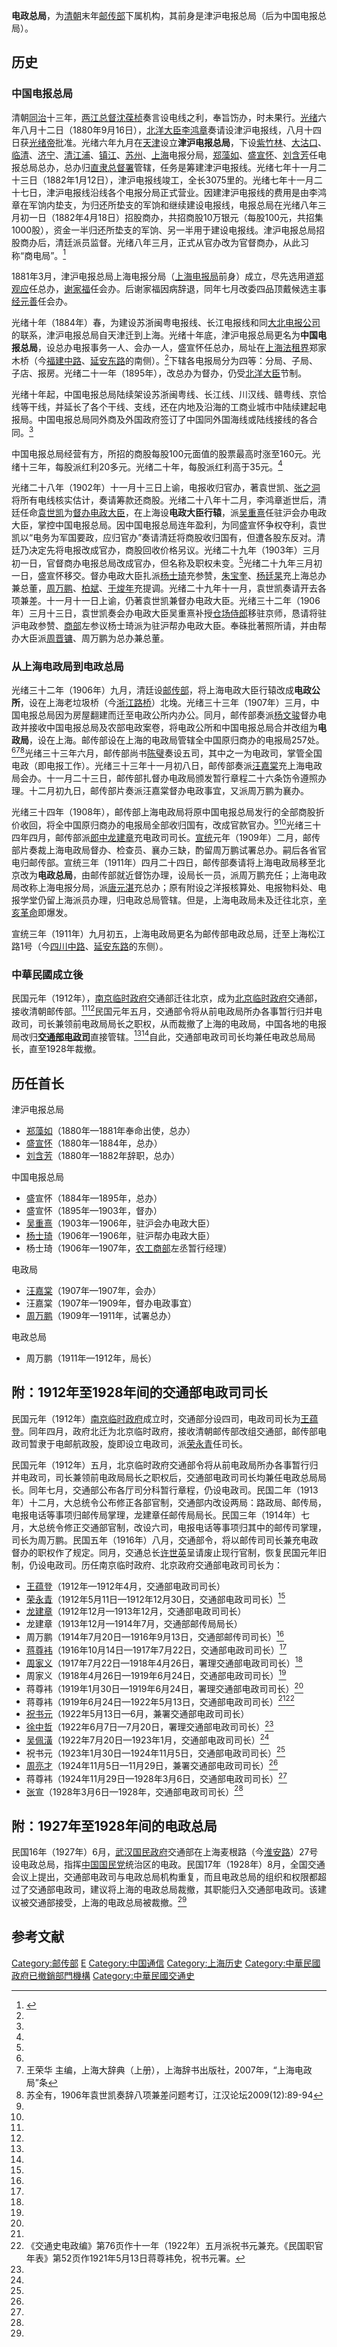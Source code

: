 '''电政总局'''，为[[清朝|清朝]]末年[[邮传部|邮传部]]下属机构，其前身是津沪电报总局（后为中国电报总局）。

==历史==
===中国电报总局===
清朝[[同治|同治]]十三年，[[两江总督|两江总督]][[沈葆桢|沈葆桢]]奏言设电线之利，奉旨饬办，时未果行。{{r|one|page=61}}[[光绪|光绪]]六年八月十二日（1880年9月16日），[[北洋大臣|北洋大臣]][[李鸿章|李鸿章]]奏请设津沪电报线，八月十四日获[[光绪帝|光绪帝]]批准。光绪六年九月在[[天津|天津]]设立'''津沪电报总局'''，下设[[紫竹林|紫竹林]]、[[大沽口|大沽口]]、[[临清|临清]]、[[济宁|济宁]]、[[清江浦|清江浦]]、[[镇江|镇江]]、[[苏州|苏州]]、[[上海|上海]]电报分局，[[郑藻如|郑藻如]]、[[盛宣怀|盛宣怀]]、[[刘含芳|刘含芳]]任电报总局总办，总办归[[直隶总督署|直隶总督署]]管辖，任务是筹建津沪电报线。光绪七年十一月二十三日（1882年1月12日），津沪电报线竣工，全长3075里的。光绪七年十一月二十七日，津沪电报线沿线各个电报分局正式营业。因建津沪电报线的费用是由李鸿章在军饷内垫支，为归还所垫支的军饷和继续建设电报线，电报总局在光绪八年三月初一日（1882年4月18日）招股商办，共招商股10万银元（每股100元，共招集1000股），资金一半归还所垫支的军饷、另一半用于建设电报线。津沪电报总局招股商办后，清廷派员监督。光绪八年三月，正式从官办改为官督商办，从此习称“商电局”。<ref name=zhongy>{{Cite web |url=http://www.shtong.gov.cn/newsite/node2/node2245/node67155/node67164/node67228/node67247/userobject1ai63821.html |title=上海邮电志 第一篇机构 第三章近代电信机构 第七节　中央驻沪电信机构，上海通，于2016-09-30查阅 |accessdate=2019-04-20 |archive-date=2016-10-01 |archive-url=https://web.archive.org/web/20161001205119/http://www.shtong.gov.cn/newsite/node2/node2245/node67155/node67164/node67228/node67247/userobject1ai63821.html |dead-url=no }}</ref>{{r|one|page=45}}{{r|two|page=61}}

1881年3月，津沪电报总局上海电报分局（[[上海电报局|上海电报局]]前身）成立，尽先选用道[[郑观应|郑观应]]任总办，[[谢家福|谢家福]]任会办。后谢家福因病辞退，同年七月改委四品顶戴候选主事[[经元善|经元善]]任会办。{{r|one|page=47}}

光绪十年（1884年）春，为建设苏浙闽粤电报线、长江电报线和同[[大北电报公司|大北电报公司]]的联系，津沪电报总局自天津迁到上海。光绪十年底，津沪电报总局更名为'''中国电报总局'''，设总办电报事务一人、会办一人，盛宣怀任总办，局址在[[上海法租界|上海法租界]]郑家木桥（今[[福建中路_(上海)|福建中路]]、[[延安东路_(上海)|延安东路]]的南侧）。<ref name=zhongy/>{{r|two|page=61}}下辖各电报局分为四等：分局、子局、子店、报房。光绪二十一年（1895年），改总办为督办，仍受[[北洋大臣|北洋大臣]]节制。{{r|two|page=61}}

光绪十年起，中国电报总局陆续架设苏浙闽粤线、长江线、川汉线、赣粤线、京恰线等干线，并延长了各个干线、支线，还在内地及沿海的工商业城市中陆续建起电报局。中国电报总局同外商及外国政府签订了中国同外国海线或陆线接线的各合同。<ref name=zhongy/>

中国电报总局经营有方，所招的商股每股100元面值的股票最高时涨至160元。光绪十三年，每股派红利20多元。光绪二十年，每股派红利高于35元。<ref name=zhongy/>

光绪二十八年（1902年）十一月十三日上谕，电报收归官办，著袁世凯、[[张之洞|张之洞]]将所有电线核实估计，奏请筹款还商股。{{r|two|page=61}}光绪二十八年十二月，李鸿章逝世后，清廷任命[[袁世凯|袁世凯]]为[[电政大臣|督办电政大臣]]，在上海设'''电政大臣行辕'''，派[[吴重熹|吴重熹]]任驻沪会办电政大臣，掌控中国电报总局。因中国电报总局连年盈利，为同盛宣怀争权夺利，袁世凯以“电务为军国要政，应归官办”奏请清廷将商股收归国有，但遭各股东反对。清廷乃决定先将电报改成官办，商股回收价格另议。光绪二十九年（1903年）三月初一日，官督商办电报总局改成官办，但名称及职权未变。<ref name=zhongy/>光绪二十九年三月初一日，盛宣怀移交。{{r|two|page=61}}督办电政大臣扎派[[杨士琦|杨士琦]]充参赞，[[朱宝奎|朱宝奎]]、[[杨廷杲|杨廷杲]]充上海总办兼总董，[[周万鹏|周万鹏]]、[[柏斌|柏斌]]、[[于焌年|于焌年]]充提调。{{r|two|page=61}}光绪二十九年十一月，袁世凯奏请开去各项兼差。{{r|two|page=62}}十一月十一日上谕，仍著袁世凯兼督办电政大臣。光绪三十二年（1906年）三月十三日，袁世凯奏会办电政大臣吴重熹补授[[仓场侍郎|仓场侍郎]]移驻京师，恳请将驻沪电政参赞、[[农工商部|商部]]左参议杨士琦派为驻沪帮办电政大臣。奉硃批著照所请，并由帮办大臣派[[周晋镛|周晋镛]]、周万鹏为总办兼总董。{{r|two|page=63}}

===从上海电政局到电政总局===
光绪三十二年（1906年）九月，清廷设[[邮传部|邮传部]]，将上海电政大臣行辕改成'''电政公所'''，设在上海老垃圾桥（今[[浙江路桥|浙江路桥]]）北堍。光绪三十三年（1907年）三月，中国电报总局因为房屋翻建而迁至电政公所内办公。同月，邮传部奏派[[杨文骏|杨文骏]]督办电政并接收中国电报总局及农部电政案卷，将电政公所和中国电报总局合并改组为'''电政局'''，设在上海。邮传部设在上海的电政局管辖全中国原归商办的电报局257处。<ref name=zhongy/><ref name=wrh>王荣华 主编，上海大辞典（上册），上海辞书出版社，2007年，“上海电政局”条</ref>{{r|one|page=152}}<ref>苏全有，1906年袁世凯奏辞八项兼差问题考订，江汉论坛2009(12):89-94</ref>{{r|two|page=64}}光绪三十三年六月，邮传部尚书[[陈璧|陈璧]]奏设五司，其中之一为电政司，掌管全国电政（即电报工作）。{{r|two|page=69}}光绪三十三年十一月初八日，邮传部奏派[[汪嘉棠|汪嘉棠]]充上海电政局会办。十一月二十三日，邮传部扎督办电政局颁发暂行章程二十六条饬令遵照办理。{{r|two|page=64}}十二月初九日，邮传部片奏派汪嘉棠督办电政事宜，又派周万鹏为襄办。{{r|two|page=65}}

光绪三十四年（1908年），邮传部上海电政局将原中国电报总局发行的全部商股折价收回，将全中国原归商办的电报局全部收归国有，改成官款官办。<ref name=zhongy/><ref name=wrh/>光绪三十四年四月，邮传部派[[郎中|郎中]][[龙建章|龙建章]]充电政司司长。[[宣统|宣统]]元年（1909年）二月，邮传部片奏裁上海电政局督办、检查员、襄办三缺，酌留周万鹏试署总办。嗣后各省官电归邮传部。宣统三年（1911年）四月二十四日，邮传部奏请将上海电政局移至北京改为'''电政总局'''，由邮传部就近督饬办理，设局长一员，派周万鹏充任；上海电政局改称上海电报分局，派[[唐元湛|唐元湛]]充总办；原有附设之洋报核算处、电报物料处、电报学堂仍留上海派员办理，归电政总局管辖。但是，上海电政局未及迁往北京，[[辛亥革命|辛亥革命]]即爆发。{{r|two|page=69}}

宣统三年（1911年）九月初五，上海电政局更名为邮传部电政总局，迁至上海松江路1号（今[[四川中路_(上海)|四川中路]]、[[延安东路_(上海)|延安东路]]的东侧）。

===中華民國成立後===
民国元年（1912年），[[南京临时政府|南京临时政府]]交通部迁往北京，成为[[中华民国临时政府_(袁世凯)|北京临时政府]]交通部，接收清朝邮传部。<ref name=zhongy/><ref name=wrh/>民国元年五月，交通部令将从前电政局所办各事暂行归并电政司，司长兼领前电政局局长之职权，从而裁撤了上海的电政局，中国各地的电报局改归'''[[交通部電信總局|交通部电政司]]'''直接管辖。<ref name=zhongy/><ref name=wrh/>自此，交通部电政司司长均兼任电政总局局长，直至1928年裁撤。{{r|two|page=70}}

==历任首长==
;津沪电报总局
*[[郑藻如|郑藻如]]（1880年—1881年奉命出使，总办）{{r|one|page=45}}
*[[盛宣怀|盛宣怀]]（1880年—1884年，总办）{{r|one|page=45}}
*[[刘含芳|刘含芳]]（1880年—1882年辞职，总办）{{r|one|page=45}}

;中国电报总局
*盛宣怀（1884年—1895年，总办）
*盛宣怀（1895年—1903年，督办）
*[[吴重熹|吴重熹]]（1903年—1906年，驻沪会办电政大臣）{{r|two|page=63}}
*[[杨士琦|杨士琦]]（1906年—1906年，驻沪帮办电政大臣）{{r|two|page=63}}
*杨士琦（1906年—1907年，[[农工商部|农工商部]]左丞暂行经理）{{r|two|page=63}}

;电政局
*[[汪嘉棠|汪嘉棠]]（1907年—1907年，会办）{{r|two|page=64}}
*汪嘉棠（1907年—1909年，督办电政事宜）{{r|two|page=64}}
*[[周万鹏|周万鹏]]（1909年—1911年，试署总办）

;电政总局
*周万鹏（1911年—1912年，局长）

==附：1912年至1928年间的交通部电政司司长==
民国元年（1912年）[[南京临时政府|南京临时政府]]成立时，交通部分设四司，电政司司长为[[王蕴登|王蕴登]]。同年四月，政府北迁为北京临时政府，接收清朝邮传部改组交通部，邮传部电政司暂隶于电邮航政股，旋即设立电政司，派[[荣永青|荣永青]]任司长。{{r|two|page=70}}

民国元年（1912年）五月，北京临时政府交通部令将从前电政局所办各事暂行归并电政司，司长兼领前电政局局长之职权后，交通部电政司司长均兼任电政总局局长。同年七月，交通部公布各厅司分科暂行章程，仍设电政司。{{r|two|page=70}}民国二年（1913年）十二月，大总统令公布修正各部官制，交通部内改设两局：路政局、邮传局，电报电话等事项归邮传局掌理，龙建章任邮传局局长。{{r|two|page=71}}民国三年（1914年）七月，大总统令修正交通部官制，改设六司，电报电话等事项归其中的邮传司掌理，司长为周万鹏。民国五年（1916年）八月，交通部令，将以邮传司司长兼充电政督办的职权作了规定。同月，交通总长[[许世英|许世英]]呈请废止现行官制，恢复民国元年旧制，仍设电政司。{{r|two|page=74}}历任南京临时政府、北京政府交通部电政司司长为：

*[[王蕴登|王蕴登]]（1912年—1912年4月，交通部电政司司长）
*[[荣永青|荣永青]]（1912年5月11日—1912年12月30日，交通部电政司司长）{{r|two|page=70}}<ref name="three"/>
*[[龙建章|龙建章]]（1912年12月—1913年12月，交通部电政司司长）{{r|two|page=71}}
*龙建章（1913年12月—1914年7月，交通部邮传局局长）{{r|two|page=71}}
*周万鹏（1914年7月20日—1916年9月13日，交通部邮传司司长）{{r|two|page=74}}<ref name="three"/>
*[[蒋尊袆|蒋尊袆]]（1916年10月14日—1917年7月22日，交通部电政司司长）{{r|two|page=76}}<ref name="three"/>
*[[周家义|周家义]]（1917年7月22日—1918年4月26日，署理交通部电政司司长）{{r|two|page=76}}<ref name="three"/>
*周家义（1918年4月26日—1919年6月24日，交通部电政司司长）<ref name="three"/>
*蒋尊袆（1919年1月30日—1919年6月24日，署理交通部电政司司长）{{r|two|page=76}}<ref name="three"/>
*蒋尊袆（1919年6月24日—1922年5月13日，交通部电政司司长）{{r|two|page=76}}<ref name="three"/><ref>《交通史电政编》第76页作十一年（1922年）五月派祝书元兼充。《民国职官年表》第52页作1921年5月13日蒋尊袆免，祝书元署。</ref>
*[[祝书元|祝书元]]（1922年5月13日—6月，兼署交通部电政司司长）{{r|two|page=77}}
*[[徐中哲|徐中哲]]（1922年6月7日—7月20日，署理交通部电政司司长）{{r|two|page=77}}<ref name="three"/>
*[[吴佩潢|吴佩潢]]（1922年7月20日—1923年1月，交通部电政司司长）{{r|two|page=77}}<ref name="three"/>
*祝书元（1923年1月30日—1924年11月5日，交通部电政司司长）{{r|two|page=77}}<ref name="three"/>
*[[周亮才|周亮才]]（1924年11月5日—11月29日，兼署交通部电政司司长）{{r|two|page=78}}<ref name="three"/>
*蒋尊袆（1924年11月29日—1928年3月6日，交通部电政司司长）{{r|two|page=78}}<ref name="three"/>
*[[张宣|张宣]]（1928年3月6日—1928年，交通部电政司司长）<ref name="three"/>

==附：1927年至1928年间的电政总局==
民国16年（1927年）6月，[[武汉国民政府|武汉国民政府]]交通部在上海麦根路（今[[淮安路|淮安路]]）27号设电政总局，指挥[[中国国民党|中国国民党]]统治区的电政。民国17年（1928年）8月，全国交通会议上提出，交通部电政司与电政总局机构重复，而且电政总局的组织和权限都超过了交通部电政司，建议将上海的电政总局裁撤，其职能归入交通部电政司。该建议被交通部接受，上海的电政总局被裁撤。<ref name=zhongy/>

==参考文献==
{{reflist|refs=
<ref name="one">{{Cite book | author = 韩晶 | title = 晚清中国电报局研究| location =  | publisher = 上海师范大学博士学位论文 | date = 2010 | pages = | ISBN =  | quote = }}</ref>
<ref name="two">{{Cite book | author = 交通、铁道部交通史编纂委员会编辑 | title = 交通史电政编（1-3册）| location =  | publisher =  | date = 1936年 | pages = | ISBN =  | quote = }}</ref>
<ref name="three">{{Cite book | author = 刘寿林 | title = 民国职官年表| location =  | publisher = 中华书局 | date = 1995 | pages = | ISBN =  | quote = }}</ref>
}}

[[Category:邮传部|Category:邮传部]]
[[Category:中華民國交通部|E]]
[[Category:中国通信|Category:中国通信]]
[[Category:上海历史|Category:上海历史]]
[[Category:中華民國政府已撤銷部門機構|Category:中華民國政府已撤銷部門機構]]
[[Category:中華民國交通史|Category:中華民國交通史]]
